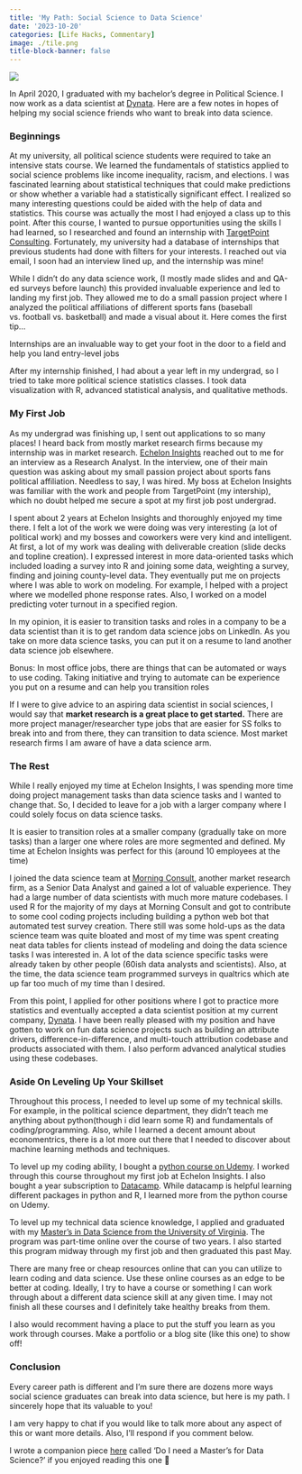 ```yaml
---
title: 'My Path: Social Science to Data Science'
date: '2023-10-20'
categories: [Life Hacks, Commentary]
image: ./tile.png
title-block-banner: false
---
```


![](./SS_to_DS.png){fig-align="center"}

In April 2020, I graduated with my bachelor's degree in Political Science. I now work as a data scientist at [Dynata](https://www.dynata.com/). Here are a few notes in hopes of helping my social science friends who want to break into data science.

### Beginnings

At my university, all political science students were required to take an intensive stats course. We learned the fundamentals of statistics applied to social science problems like income inequality, racism, and elections. I was fascinated learning about statistical techniques that could make predictions or show whether a variable had a statistically significant effect. I realized so many interesting questions could be aided with the help of data and statistics. This course was actually the most I had enjoyed a class up to this point. After this course, I wanted to pursue opportunities using the skills I had learned, so I researched and found an internship with [TargetPoint Consulting](https://www.targetpointconsulting.com/). Fortunately, my university had a database of internships that previous students had done with filters for your interests. I reached out via email, I soon had an interview lined up, and the internship was mine!

While I didn't do any data science work, (I mostly made slides and and QA-ed surveys before launch) this provided invaluable experience and led to landing my first job. They allowed me to do a small passion project where I analyzed the political affiliations of different sports fans (baseball vs. football vs. basketball) and made a visual about it. Here comes the first tip...

:::{.callout-tip}
Internships are an invaluable way to get your foot in the door to a field and help you land entry-level jobs
:::

After my internship finished, I had about a year left in my undergrad, so I tried to take more political science statistics classes. I took data visualization with R, advanced statistical analysis, and qualitative methods. 

### My First Job

As my undergrad was finishing up, I sent out applications to so many places! I heard back from mostly market research firms because my internship was in market research. [Echelon Insights](https://echeloninsights.com/) reached out to me for an interview as a Research Analyst. In the interview, one of their main question was asking about my small passion project about sports fans political affiliation. Needless to say, I was hired. My boss at Echelon Insights was familiar with the work and people from TargetPoint (my intership), which no doubt helped me secure a spot at my first job post undergrad. 

I spent about 2 years at Echelon Insights and thoroughly enjoyed my time there. I felt a lot of the work we were doing was very interesting (a lot of political work) and my bosses and coworkers were very kind and intelligent. At first, a lot of my work was dealing with deliverable creation (slide decks and topline creation). I expressed interest in more data-oriented tasks which included loading a survey into R and joining some data, weighting a survey, finding and joining county-level data. They eventually put me on projects where I was able to work on modeling. For example, I helped with a project where we modelled phone response rates. Also, I worked on a model predicting voter turnout in a specified region.

:::{.callout-tip}
In my opinion, it is easier to transition tasks and roles in a company to be a data scientist than it is to get random data science jobs on LinkedIn. As you take on more data science tasks, you can put it on a resume to land another data science job elsewhere.

Bonus: In most office jobs, there are things that can be automated or ways to use coding. Taking initiative and trying to automate can be experience you put on a resume and can help you transition roles
:::

If I were to give advice to an aspiring data scientist in social sciences, I would say that **market research is a great place to get started.** There are more project manager/researcher type jobs that are easier for SS folks to break into and from there, they can transition to data science. Most market research firms I am aware of have a data science arm.

### The Rest

While I really enjoyed my time at Echelon Insights, I was spending more time doing project management tasks than data science tasks and I wanted to change that. So, I decided to leave for a job with a larger company where I could solely focus on data science tasks.

:::{.callout-tip}
It is easier to transition roles at a smaller company (gradually take on more tasks) than a larger one where roles are more segmented and defined. My time at Echelon Insights was perfect for this (around 10 employees at the time)
:::

I joined the data science team at [Morning Consult](https://morningconsult.com/), another market research firm, as a Senior Data Analyst and gained a lot of valuable experience. They had a large number of data scientists with much more mature codebases. I used R for the majority of my days at Morning Consult and got to contribute to some cool coding projects including building a python web bot that automated test survey creation. There still was some hold-ups as the data science team was quite bloated and most of my time was spent creating neat data tables for clients instead of modeling and doing the data science tasks I was interested in. A lot of the data science specific tasks were already taken by other people (60ish data analysts and scientists). Also, at the time, the data science team programmed surveys in qualtrics which ate up far too much of my time than I desired.

From this point, I applied for other positions where I got to practice more statistics and eventually accepted a data scientist position at my current company, [Dynata](https://www.dynata.com/). I have been really pleased with my position and have gotten to work on fun data science projects such as building an attribute drivers, difference-in-difference, and multi-touch attribution codebase and products associated with them. I also perform advanced analytical studies using these codebases.

### Aside On Leveling Up Your Skillset

Throughout this process, I needed to level up some of my technical skills. For example, in the political science department, they didn't teach me anything about python(though i did learn some R) and fundamentals of coding/programming. Also, while I learned a decent amount about economentrics, there is a lot more out there that I needed to discover about machine learning methods and techniques.

To level up my coding ability, I bought a [python course on Udemy](https://www.udemy.com/course/complete-python-developer-zero-to-mastery/). I worked through this course throughout my first job at Echelon Insights. I also bought a year subscription to [Datacamp](https://www.datacamp.com/). While datacamp is helpful learning different packages in python and R, I learned more from the python course on Udemy.

To level up my technical data science knowledge, I applied and graduated with my [Master's in Data Science from the University of Virginia](https://datascience.virginia.edu/). The program was part-time online over the course of two years. I also started this program midway through my first job and then graduated this past May.

:::{.callout-tip}
There are many free or cheap resources online that can you can utilize to learn coding and data science. Use these online courses as an edge to be better at coding. Ideally, I try to have a course or something I can work through about a different data science skill at any given time. I may not finish all these courses and I definitely take healthy breaks from them.
:::

I also would recomment having a place to put the stuff you learn as you work through courses. Make a portfolio or a blog site (like this one) to show off!

### Conclusion

Every career path is different and I'm sure there are dozens more ways social science graduates can break into data science, but here is my path. I sincerely hope that its valuable to you!

I am very happy to chat if you would like to talk more about any aspect of this or want more details. Also, I'll respond if you comment below.

:::{.callout-note}
I wrote a companion piece [here](/./posts/masters_degree/index.qmd) called 'Do I need a Master's for Data Science?' if you enjoyed reading this one 🙂
:::